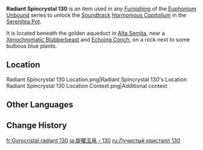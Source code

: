 {{Item Infobox
|id          = 141230
|image       = Item Radiant Spincrystal.png
|type        = Adventure Items
|group       = Radiant Spincrystals
|group2      = Fontaine Spincrystals
|quality     = 4
|invCategory = Precious Items
|description = This wondrous crystal contains a certain rhythm, like something beautiful woven from delicate silk. These items can be found throughout the mainland or from merchants who collect curios. The tune held within this crystal can be revivified in your Serenitea Pot using either "[[Euphonium Unbound: Winding]]" or "[[Euphonium Unbound: Soaring]]." The tune contained within this [[Radiant Spincrystal]] is "[[Harmonious Capitolium]]."
|source1     = [[Alta Semita]]
|track       = Harmonious Capitolium
}}
'''Radiant Spincrystal 130''' is an item used in any [[Furnishing]] of the [[Euphonium Unbound]] series to unlock the [[Soundtrack]] ''[[Harmonious Capitolium]]'' in the [[Serenitea Pot]].

<!--Location description-->It is located beneath the golden aqueduct in [[Alta Semita]], near a [[Xenochromatic Creature|Xenochromatic Blubberbeast]] and [[Echoing Conch]], on a rock next to some bulbous blue plants.
==Location==
<gallery>
Radiant Spincrystal 130 Location.png|Radiant Spincrystal 130's Location
Radiant Spincrystal 130 Location Context.png|Additional context
</gallery>

==Other Languages==
{{Other Languages|default_hidden=1
|en      = Radiant Spincrystal 130
|zhs     = 旋曜玉帛・其一百三十
|zhs_rm  = 
|zht     = 旋曜玉帛・其一百三十
|zht_rm  = 
|ja      = 旋曜玉帛・130
|ja_rm   = Sen'you Gyokuhaku - Hyakusanjuu
|ko      = 빛나는 결정・130
|ko_rm   = 
|es      = Girocristal radiante (130)
|fr      = Gyrocristal radiant 130
|ru      = Лучистый кристалл 130
|th      = Radiant Spincrystal 130
|vi      = Ngọc Thạch Âm Vang 130
|de      = Strahlender Drehkristall CXXX
|id      = Radiant Spincrystal 130
|pt      = Cristal Rodopiante Radiante 130
|tr      = Parlak Burgu Kristal 130
|it      = Voltacristallo radioso 130
}}

==Change History==
{{Change History|4.6}}

[[fr:Gyrocristal radiant 130]]
[[ja:旋曜玉帛・130]]
[[ru:Лучистый кристалл 130]]